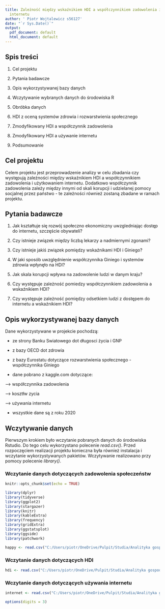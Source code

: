```yaml
---
title: Zależność między wskaźnikiem HDI a współczynnikiem zadowolenia i używaniem
  internetu
author: ' Piotr Wojtalewicz s56127'
date: "`r Sys.Date()`"
output:
  pdf_document: default
  html_document: default
---
```


## Spis treści

1.  Cel projektu

2.  Pytania badawcze

3.  Opis wykorzystywanej bazy danych

4.  Wczytywanie wybranych danych do środowiska R

5.  Obróbka danych

6.  HDI z oceną systemów zdrowia i rozwarstwienia społecznego

7.  Zmodyfikowany HDI a współczynnik zadowolenia

8.  Zmodyfikowany HDI a używanie internetu

9.  Podsumowanie

## Cel projektu

Celem projektu jest przeprowadzenie analizy w celu zbadania czy występują zależności między wskaźnikiem HDI a współczynnikiem zadowolenia i użytkowaniem internetu. Dodatkowo współczynnik zadowolenia zależy między innymi od skali korupcji i udzielanej pomocy socjalnej przez państwo - te zależności również zostaną zbadane w ramach projektu.

## Pytania badawcze

1.  Jak kształtuje się rozwój społeczno ekonomiczny uwzgledniając dostęp do internetu, szczęście obywateli?

2.  Czy istnieje związek między liczbą lekarzy a nadmiernymi zgonami?

3.  Czy istnieje jakiś związek pomiędzy wskaźnikami HDI i Giniego?

4.  W jaki sposób uwzględnienie współczynnika Giniego i systemów zdrowia wpłynęło na HDI?

5.  Jak skala korupcji wpływa na zadowolenie ludzi w danym kraju?

6.  Czy występuje zależność pomiedzy współczynnikiem zadowolenia a wskaźnikiem HDI?

7.  Czy występuje zależność pomiędzy odsetkiem ludzi z dostępem do internetu a wskaźnikiem HDI?

## Opis wykorzystywanej bazy danych

Dane wykorzystywane w projekcie pochodzą:

-   ze strony Banku Swiatowego dot długosci życia i GNP

-   z bazy OECD dot zdrowia

-   z bazy Eurostatu dotyczące rozwarstwienia społecznego - współczynnika Giniego

-   dane pobrano z kaggle.com dotyczące:

---\> współczynnika zadowolenia

---\> kosztłw zycia

---\> używania internetu

-   wszystkie dane są z roku 2020

## Wczytywanie danych

Pierwszym krokiem było wczytanie pobranych danych do środowiska Rstudio. Do tego celu wykorzystano polecenie *read.csv()*. Przed rozpoczęciem realizacji projektu konieczna była również instalacja i wczytanie wykorzystywanych pakietów. Wczytywanie realizowano przy pomocy polecenie *library()*.

### Wczytanie danych dotyczących zadowolenia społeczeństw

```r

knitr::opts_chunk$set(echo = TRUE)

library(dplyr)
library(tidyverse)
library(ggplot2)
library(stargazer)
library(knitr)
library(kableExtra)
library(frequency)
library(gridExtra)
library(ggstatsplot)
library(ggside)
library(patchwork)
```

```r
happy <- read.csv("C:/Users/piotr/OneDrive/Pulpit/Studia/Analityka gospodarcza/Semestr1/AD/2020.csv", sep = ",", dec = ".")
```

### Wczytanie danych dotyczących HDI

```r
hdi <- read.csv("C:/Users/piotr/OneDrive/Pulpit/Studia/Analityka gospodarcza/Semestr1/AD/naszedane.csv", sep = ",", dec = ".")

```

### Wczytanie danych dotyczących używania internetu

```r
internet <- read.csv("C:/Users/piotr/OneDrive/Pulpit/Studia/Analityka gospodarcza/Semestr1/AD/broadband-penetration-by-country.csv", sep = ",", dec = ".")

options(digits = 3)
```

